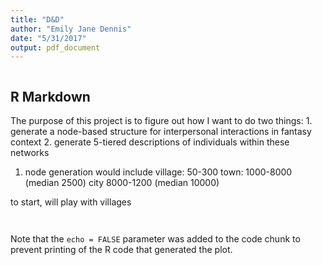 ```yaml
---
title: "D&D"
author: "Emily Jane Dennis"
date: "5/31/2017"
output: pdf_document
---
```


```r

```

## R Markdown

The purpose of this project is to figure out how I want to do two things:
1. generate a node-based structure for interpersonal interactions in fantasy context
2. generate 5-tiered descriptions of individuals within these networks

1. node generation would include
village:  50-300
town:     1000-8000 (median 2500)
city      8000-1200 (median 10000)

to start, will play with villages


```r

```

```r

```

Note that the `echo = FALSE` parameter was added to the code chunk to prevent printing of the R code that generated the plot.
